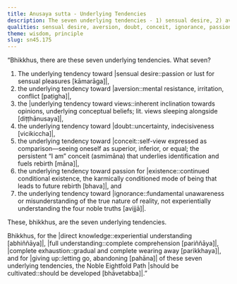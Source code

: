 ```yaml
---
title: Anusaya sutta - Underlying Tendencies
description: The seven underlying tendencies - 1) sensual desire, 2) aversion, 3) wrong view, 4) doubt, 5) conceit, 6) attachment to existence, and 7) ignorance - are described in brief. The Noble Eightfold Path is the way for direct knowledge, full understanding, complete exhaustion, and giving up of these tendencies.
qualities: sensual desire, aversion, doubt, conceit, ignorance, passion, wrong view, direct knowledge, complete comprehension, cultivation
theme: wisdom, principle
slug: sn45.175
---
```


“Bhikkhus, there are these seven underlying tendencies. What seven?

1) The underlying tendency toward |sensual desire::passion or lust for sensual pleasures [kāmarāga]|,
2) the underlying tendency toward |aversion::mental resistance, irritation, conflict [paṭigha]|,
3) the |underlying tendency toward views::inherent inclination towards opinions, underlying conceptual beliefs; lit. views sleeping alongside [diṭṭhānusaya]|,
4) the underlying tendency toward |doubt::uncertainty, indecisiveness [vicikiccha]|,
5) the underlying tendency toward |conceit::self-view expressed as comparison—seeing oneself as superior, inferior, or equal; the persistent “I am” conceit (asmimāna) that underlies identification and fuels rebirth [māna]|,
6) the underlying tendency toward passion for |existence::continued conditional existence, the karmically conditioned mode of being that leads to future rebirth [bhava]|, and
7) the underlying tendency toward |ignorance::fundamental unawareness or misunderstanding of the true nature of reality, not experientially understanding the four noble truths [avijjā]|.

These, bhikkhus, are the seven underlying tendencies.

Bhikkhus, for the |direct knowledge::experiential understanding [abhiññāya]|, |full understanding::complete comprehension [pariññāya]|, |complete exhaustion::gradual and complete wearing away [parikkhaya]|, and for |giving up::letting go, abandoning [pahāna]| of these seven underlying tendencies, the Noble Eightfold Path |should be cultivated::should be developed [bhāvetabba]|.”